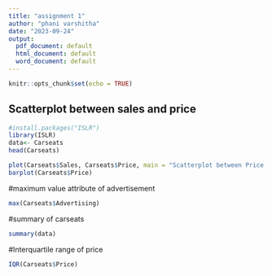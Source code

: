 ---
title: "assignment 1"
author: "phani varshitha"
date: "2023-09-24"
output:
  pdf_document: default
  html_document: default
  word_document: default
---

```{r setup, include=FALSE}
knitr::opts_chunk$set(echo = TRUE)
```
## Scatterplot between sales and price
```{r}
#install.packages("ISLR")
library(ISLR)
data<- Carseats
head(Carseats)

```

```{r}


plot(Carseats$Sales, Carseats$Price, main = "Scatterplot between Price and Sales", xlab = "Sales", ylab = "Price",abline(Carseats$Sales,Carseats$Price))
barplot(Carseats$Price)
```

#maximum value attribute of advertisement
```{r}
max(Carseats$Advertising)
```

#summary of carseats
```{r}
summary(data)
```

#Interquartile range of price
```{r}
IQR(Carseats$Price)
```



